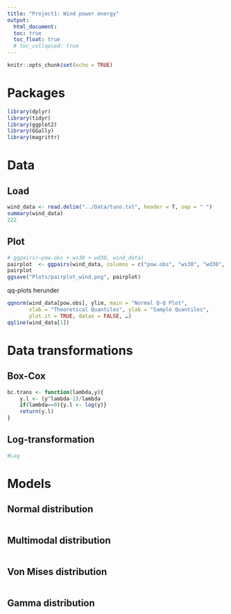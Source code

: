 ```yaml
---
title: "Project1: Wind power energy"
output: 
  html_document:
  toc: true
  toc_float: true
  # toc_collapsed: true
---
```


```r
knitr::opts_chunk$set(echo = TRUE)
```

# Packages

```r
library(dplyr)
library(tidyr)
library(ggplot2)
library(GGally)
library(magrittr)
```


# Data

## Load
```r
wind_data <- read.delim("../Data/tuno.txt", header = T, sep = " ")
summary(wind_data)
222
```

## Plot

```r
# ggpairs(~pow.obs + ws30 + wd30, wind_data)
pairplot  <- ggpairs(wind_data, columns = c("pow.obs", "ws30", "wd30", "r.day"))
pairplot
ggsave("Plots/pairplot_wind.png", pairplot)
```

qq-plots herunder

```r
qqnorm(wind_data[pow.obs], ylim, main = "Normal Q-Q Plot",
       xlab = "Theoretical Quantiles", ylab = "Sample Quantiles",
       plot.it = TRUE, datax = FALSE, …)
qqline(wind_data[1])
```

# Data transformations

## Box-Cox
```r
bc.trans <- function(lambda,y){
    y.l <- (y^lambda-1)/lambda
    if(lambda==0){y.l <- log(y)}
    return(y.l)
}
```


## Log-transformation
```r
#Log
```



# Models


## Normal distribution
```r

```

## Multimodal distribution
```r

```


## Von Mises distribution
```r

```


## Gamma distribution 
```r

```








